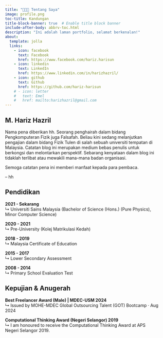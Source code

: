```yaml
---
title: "🧑🏽‍💼 Tentang Saya"
image: profile.png
toc-title: Kandungan
title-block-banner: true  # Enable title block banner
include-after-body: abbrv-toc.html
description: "Ini adalah laman portfolio, selamat berkenalan!"
about:
  template: jolla
  links:
    - icon: facebook
      text: Facebook
      href: https://www.facebook.com/hariz.harisun
    - icon: linkedin
      text: LinkedIn
      href: https://www.linkedin.com/in/harizhazril/
    - icon: github
      text: Github
      href: https://github.com/hariz-harisun
    # - icon: letter
    #   text: Emel
    #   href: mailto:harizhazril@gmail.com
---
```


## M․ Hariz Hazril {data-toc-text="Nama"}
Nama pena diberikan hh. Seorang penghairah dalam bidang Pengkomputeran Fizik juga Falsafah. Beliau kini sedang melanjutkan pengajian dalam bidang Fizik Tulen di salah sebuah universiti tempatan di Malaysia. Catatan blog ini merupakan medium bebas penulis untuk berkongsi dan melontarkan perspektif. Sebarang kenyataan dalam blog ini tidaklah terlibat atau mewakili mana-mana badan organisasi.

Semoga catatan pena ini memberi manfaat kepada para pembaca.

– hh

## Pendidikan
::: {style="text-align: left;"}
**2021 - Sekarang**\
↳ Universiti Sains Malaysia (Bachelor of Science (Hons.) (Pure Physics), Minor Computer Science)

**2020 - 2021**\
↳ Pre-University (Kolej Matrikulasi Kedah)

**2018 - 2019**\
↳ Malaysia Certificate of Education

**2015 - 2017**\
↳ Lower Secondary Assessment

**2008 - 2014**\
↳ Primary School Evaluation Test
:::

## Kepujian & Anugerah
::: {style="text-align: left;"}
**Best Freelancer Award (Male) \| MDEC-USM 2024**\
↳ Issued by MOHE-MDEC Global Outsourcing Talent (GOT) Bootcamp · Aug 2024

**Computational Thinking Award (Negeri Selangor) 2019**\
↳ I am honoured to receive the Computational Thinking Award at APS Negeri Selangor 2019.
:::



\
